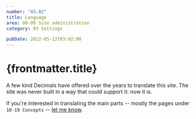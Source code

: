 ```yaml
---
number: "03.02"
title: Language
area: 00-09 Site administration
category: 03 Settings

pubDate: 2022-05-12T03:02:00
---
```


# {frontmatter.title}

A few kind Decimals have offered over the years to translate this site. The site was never built in a way that could support it: now it is.

If you're interested in translating the main parts -- mostly the pages under `10-19 Concepts` -- [let me know](/00-09-site-administration/21-send-and-receive/21.01-contact-me/).
